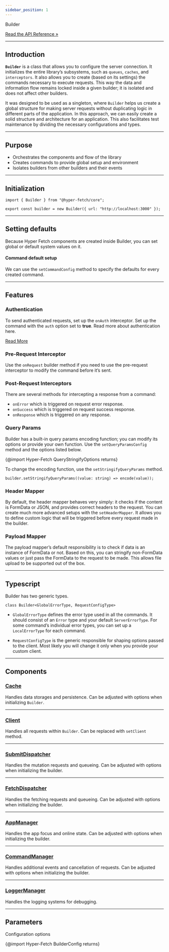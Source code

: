 ```yaml
---
sidebar_position: 1
---
```


<div class="api-link">
  <div class="api-link-title">Builder</div>
  <div class="api-link-sub-title">

[Read the API Reference »](/api/Hyper-Fetch/Class/Builder.md)

  </div>
</div>

---

## Introduction

**`Builder`** is a class that allows you to configure the server connection. It initializes the entire library’s
subsystems, such as `queues`, `caches`, and `interceptors`. It also allows you to create (based on its settings) the
commands necessary to execute requests. This way the data and information flow remains locked inside a given builder; it
is isolated and does not affect other builders.

It was designed to be used as a singleton, where `Builder` helps us create a global structure for making server requests
without duplicating logic in different parts of the application. In this approach, we can easily create a solid
structure and architecture for an application. This also facilitates test maintenance by dividing the necessary
configurations and types.

---

## Purpose

- Orchestrates the components and flow of the library
- Creates commands to provide global setup and environment
- Isolates builders from other builders and their events

---

## Initialization

```tsx
import { Builder } from "@hyper-fetch/core";

export const builder = new Builder({ url: "http://localhost:3000" });
```

---

## Setting defaults

Because Hyper Fetch components are created inside Builder, you can set global or default system values on it.

#### Command default setup

We can use the `setCommandConfig` method to specify the defaults for every created command.

---

## Features

### Authentication

To send authenticated requests, set up the `onAuth` interceptor. Set up the command with the `auth` option set to
**true**. Read more about authentication here.

[Read More](/guides/01-Basic/Authentication.mdx)

### Pre-Request Interceptor

Use the `onRequest` builder method if you need to use the pre-request interceptor to modify the command before it’s
sent.

### Post-Request Interceptors

There are several methods for intercepting a response from a command:

- `onError` which is triggered on request error response.
- `onSuccess` which is triggered on request success response.
- `onResponse` which is triggered on any response.

### Query Params

Builder has a built-in query params encoding function; you can modify its options or provide your own function. Use the
`setQueryParamsConfig` method and the options listed below.

{@import Hyper-Fetch QueryStringifyOptions returns}

To change the encoding function, use the `setStringifyQueryParams` method.

```tsx
builder.setStringifyQueryParams((value: string) => encode(value));
```

### Header Mapper

By default, the header mapper behaves very simply: it checks if the content is FormData or JSON, and provides correct
headers to the request. You can create much more advanced setups with the `setHeaderMapper`. It allows you to define
custom logic that will be triggered before every request made in the builder.

### Payload Mapper

The payload mapper’s default responsibility is to check if data is an instance of FormData or not. Based on this, you
can stringify non-FormData values or just pass the FormData to the request to be made. This allows file upload to be
supported out of the box.

---

## Typescript

Builder has two generic types.

```tsx
class Builder<GlobalErrorType, RequestConfigType>
```

- `GlobalErrorType` defines the error type used in all the commands. It should consist of an `Error` type and your
  default `ServerErrorType`. For some command’s individual error types, you can set up a `LocalErrorType` for each
  command.

- `RequestConfigType` is the generic responsible for shaping options passed to the client. Most likely you will change
  it only when you provide your custom client.

---

## Components

### [Cache](/api/Hyper-Fetch/Class/Cache.md)

Handles data storages and persistence. Can be adjusted with options when initializing `Builder`.

---

### [Client](/api/Hyper-Fetch/Function/fetchClient.md)

Handles all requests within `Builder`. Can be replaced with `setClient` method.

---

### [SubmitDispatcher](/api/Hyper-Fetch/Class/Dispatcher.md)

Handles the mutation requests and queueing. Can be adjusted with options when initializing the builder.

---

### [FetchDispatcher](/api/Hyper-Fetch/Class/Dispatcher.md)

Handles the fetching requests and queueing. Can be adjusted with options when initializing the builder.

---

### [AppManager](/api/Hyper-Fetch/Class/AppManager.md)

Handles the app focus and online state. Can be adjusted with options when initializing the builder.

---

### [CommandManager](/api/Hyper-Fetch/Class/CommandManager.md)

Handles additional events and cancellation of requests. Can be adjusted with options when initializing the builder.

---

### [LoggerManager](/api/Hyper-Fetch/Class/LoggerManager.md)

Handles the logging systems for debugging.

---

## Parameters

Configuration options

{@import Hyper-Fetch BuilderConfig returns}

<!-- ## Authentication

1. Adding the headers to the request during authentication

```tsx
export const builder = new Builder({ url }).onAuth((command) => {
  const state = store.getState();
  const authToken = state.auth.token;

  // Before each command with setting "auth: true" add the Bearer token
  return command.setHeaders({
    ...command.headers,
    Authorization: `Bearer ${authToken}`,
  });
});

export const getUsers = builder.createCommand<{ name: string; email: string }>()({
  method: "GET",
  endpoint: "/users",
  auth: true, // Important!
});
```

2. Refreshing the token

```tsx
export const builder = new Builder({ url }).onError(async (res, command) => {
  const status = res[2];
  const refreshToken = localStorage.getItem(REFRESH_TOKEN_STORAGE_FIELD);

  // Check if command has the used value - this will ensure you will not go into infinite loop
  if (!command.used && refreshToken && status === 401) {
    // Prepare the refresh token command
    const postRefreshToken = builder.createCommand<LoginResponse, LoginData>()({
      endpoint: "/refresh-token",
      method: "POST",
    });

    // Call the command to receive new tokens
    const [data] = await postRefreshToken.setData({ refreshToken }).exec();

    if (data) {
      // Safe the new tokens
      localStorage.setItem(TOKEN_STORAGE_FIELD, data.token);
      localStorage.setItem(REFRESH_TOKEN_STORAGE_FIELD, data.refreshToken);
      // Repeat the request
      return command.setUsed(true).send();
    }
  }
  // Return the initial response is something goes wrong
  return res;
});
``` -->

<!--

- connection graph with command and other systems

-->

<!--
## TODOS and examples

- TODO - subsection for Builder -> providing own client (other than XHR) + options
- TODO - subsection for Builder -> providing own cache.
- TODO - subsection for Builder -> section for providing own Manager implementation.
- TODO - subsection for Builder -> section for providing own queues implementation. -->
